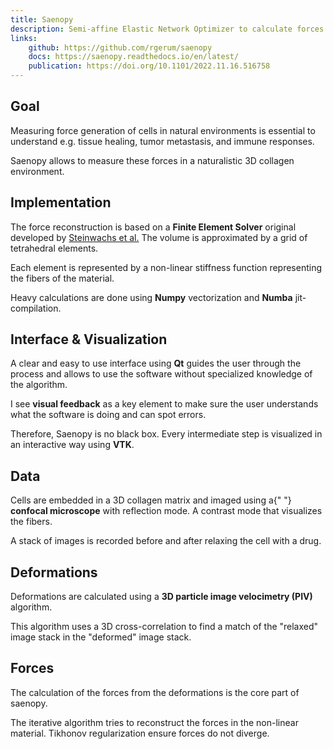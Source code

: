 ```yaml
---
title: Saenopy
description: Semi-affine Elastic Network Optimizer to calculate forces in collagen or other biopolymer networks.
links:
    github: https://github.com/rgerum/saenopy
    docs: https://saenopy.readthedocs.io/en/latest/
    publication: https://doi.org/10.1101/2022.11.16.516758
---
```


Goal
----

Measuring force generation of cells in natural environments is
essential to understand e.g. tissue healing, tumor metastasis, and
immune responses.

Saenopy allows to measure these forces in a naturalistic 3D collagen
environment.

Implementation
--------------

The force reconstruction is based on a
**Finite Element Solver** original developed by
<a href="http://dx.doi.org/10.1038/nmeth.3685">Steinwachs et al.</a>
The volume is approximated by a grid of tetrahedral elements.

Each element is represented by a non-linear stiffness function
representing the fibers of the material.

Heavy calculations are done using **Numpy** vectorization and
**Numba** jit-compilation.

Interface & Visualization
-------------------------

A clear and easy to use interface using **Qt** guides the user
through the process and allows to use the software without
specialized knowledge of the algorithm.

I see **visual feedback** as a key element to make sure the
user understands what the software is doing and can spot errors.

Therefore, Saenopy is no black box. Every intermediate step is
visualized in an interactive way using **VTK**.

Data
----

Cells are embedded in a 3D collagen matrix and imaged using a{" "}
**confocal microscope** with reflection mode. A contrast mode
that visualizes the fibers.

A stack of images is recorded before and after relaxing the cell
with a drug.

Deformations
------------

Deformations are calculated using a
**3D particle image velocimetry (PIV)** algorithm.

This algorithm uses a 3D cross-correlation to find a match of the
"relaxed" image stack in the "deformed" image
stack.


Forces
------

The calculation of the forces from the deformations is the core part
of saenopy.

The iterative algorithm tries to reconstruct the forces in the
non-linear material. Tikhonov regularization ensure forces do not
diverge.

